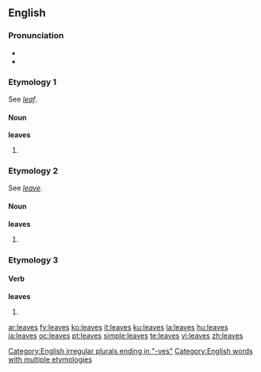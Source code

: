 ==English==

{{rank|trust|perfectly|fixed|851|leaves|chair|date|summer}}

===Pronunciation===
*{{IPA|/liːvz/}}
*{{audio|en-us-leaves.ogg|Audio (US)}}

===Etymology 1===
See ''[[leaf]]''.

====Noun====
{{wikipedia}}
'''leaves'''

# {{plural of|[[leaf]]}}

===Etymology 2===
See ''[[leave]]''.

====Noun====
'''leaves'''

# {{plural of|[[leave]]}}

===Etymology 3===
====Verb====
'''leaves'''
# {{third-person singular of|[[leave]]}}

[[Category:English irregular plurals ending in "-ves"]]
[[Category:English words with multiple etymologies]]

[[ar:leaves]]
[[fy:leaves]]
[[ko:leaves]]
[[it:leaves]]
[[ku:leaves]]
[[la:leaves]]
[[hu:leaves]]
[[ja:leaves]]
[[oc:leaves]]
[[pt:leaves]]
[[simple:leaves]]
[[te:leaves]]
[[vi:leaves]]
[[zh:leaves]]